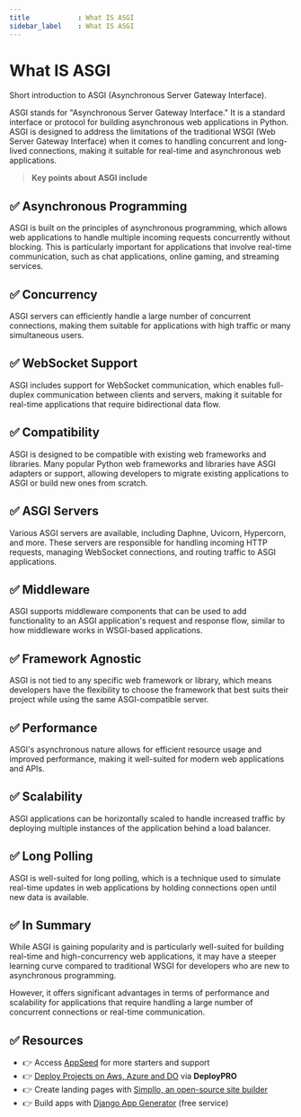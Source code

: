 ```yaml
---
title            : What IS ASGI 
sidebar_label    : What IS ASGI 
---
```


# What IS ASGI

<SubHeading>Short introduction to ASGI (Asynchronous Server Gateway Interface).</SubHeading>

ASGI stands for "Asynchronous Server Gateway Interface." It is a standard interface or protocol for building asynchronous web applications in Python. 
ASGI is designed to address the limitations of the traditional WSGI (Web Server Gateway Interface) when it comes to handling concurrent and long-lived connections, 
making it suitable for real-time and asynchronous web applications.

> **Key points about ASGI include**

## ✅ **Asynchronous Programming** 

ASGI is built on the principles of asynchronous programming, which allows web applications to handle multiple incoming requests concurrently without blocking. 
This is particularly important for applications that involve real-time communication, such as chat applications, online gaming, and streaming services.

## ✅ **Concurrency** 

ASGI servers can efficiently handle a large number of concurrent connections, making them suitable for applications with high traffic or many simultaneous users.

## ✅ **WebSocket Support** 

ASGI includes support for WebSocket communication, which enables full-duplex communication between clients and servers, making it suitable for real-time applications that require bidirectional data flow.

## ✅ **Compatibility** 

ASGI is designed to be compatible with existing web frameworks and libraries. 
Many popular Python web frameworks and libraries have ASGI adapters or support, allowing developers to migrate existing applications to ASGI or build new ones from scratch.

## ✅ **ASGI Servers** 

Various ASGI servers are available, including Daphne, Uvicorn, Hypercorn, and more. 
These servers are responsible for handling incoming HTTP requests, managing WebSocket connections, and routing traffic to ASGI applications.

## ✅ **Middleware** 

ASGI supports middleware components that can be used to add functionality to an ASGI application's request and response flow, similar to how middleware works in WSGI-based applications.

## ✅ **Framework Agnostic** 

ASGI is not tied to any specific web framework or library, which means developers have the flexibility to choose the framework that best suits their project while using the same ASGI-compatible server.

## ✅ **Performance** 

ASGI's asynchronous nature allows for efficient resource usage and improved performance, making it well-suited for modern web applications and APIs.

## ✅ **Scalability** 

ASGI applications can be horizontally scaled to handle increased traffic by deploying multiple instances of the application behind a load balancer.

## ✅ **Long Polling** 

ASGI is well-suited for long polling, which is a technique used to simulate real-time updates in web applications by holding connections open until new data is available.

## ✅ In Summary

While ASGI is gaining popularity and is particularly well-suited for building real-time and high-concurrency web applications, 
it may have a steeper learning curve compared to traditional WSGI for developers who are new to asynchronous programming. 

However, it offers significant advantages in terms of performance and scalability for applications that require handling a large number of concurrent connections or real-time communication.

## ✅ Resources

- 👉 Access [AppSeed](https://appseed.us/) for more starters and support 
- 👉 [Deploy Projects on Aws, Azure and DO](https://www.docs.deploypro.dev/) via **DeployPRO**
- 👉 Create landing pages with [Simpllo, an open-source site builder](https://www.simpllo.com/)
- 👉 Build apps with [Django App Generator](https://app-generator.dev/django/) (free service)
